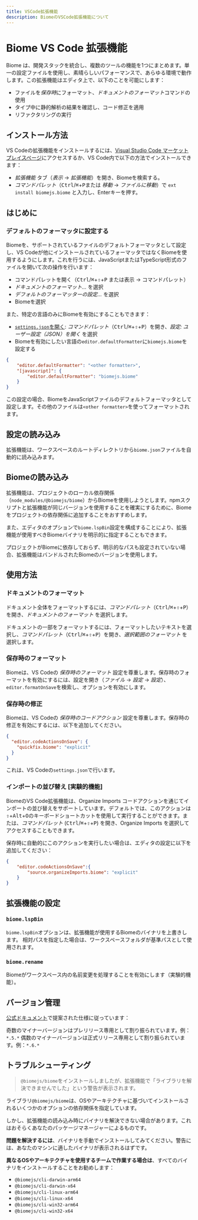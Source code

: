 ```yaml
---
title: VSCode拡張機能
description: BiomeのVSCode拡張機能について
---
```

# Biome VS Code 拡張機能

Biome は、開発スタックを統合し、複数のツールの機能を1つにまとめます。単一の設定ファイルを使用し、素晴らしいパフォーマンスで、あらゆる環境で動作します。この拡張機能はエディタ上で、以下のことを可能にします：

- ファイルを*保存時*にフォーマット、*ドキュメントのフォーマット*コマンドの使用
- タイプ中に静的解析の結果を確認し、コード修正を適用
- リファクタリングの実行

## インストール方法

VS Codeの拡張機能をインストールするには、[Visual Studio Code マーケットプレイスページ](https://marketplace.visualstudio.com/items?itemName=biomejs.biome)にアクセスするか、VS Code内で以下の方法でインストールできます：

- *拡張機能* タブ（_表示_ → _拡張機能_）を開き、Biomeを検索する。
- _コマンドパレット_（<kbd>Ctrl</kbd>/<kbd title="Cmd">⌘</kbd>+<kbd>P</kbd>または _移動_ → _ファイルに移動_）で `ext install biomejs.biome` と入力し、Enterキーを押す。

## はじめに

### デフォルトのフォーマッタに設定する

Biomeを、サポートされているファイルのデフォルトフォーマッタとして設定し、VS Codeが他にインストールされているフォーマッタではなくBiomeを使用するようにします。これを行うには、JavaScriptまたはTypeScript形式のファイルを開いて次の操作を行います：

- コマンドパレットを開く（<kbd>Ctrl</kbd>/<kbd title="Cmd">⌘</kbd>+<kbd title="Shift">⇧</kbd>+<kbd>P</kbd> または表示 → コマンドパレット）
- _ドキュメントのフォーマット..._ を選択
- _デフォルトのフォーマッターの設定..._ を選択
- Biomeを選択

また、特定の言語のみにBiomeを有効にすることもできます：

- [`settings.json`を開く](https://code.visualstudio.com/docs/getstarted/settings#_settingsjson): _コマンドパレット_（<kbd>Ctrl</kbd>/<kbd title="Cmd">⌘</kbd>+<kbd title="Shift">⇧</kbd>+<kbd>P</kbd>）を開き、_設定: ユーザー設定（JSON）を開く_ を選択
- Biomeを有効にしたい言語の`editor.defaultFormatter`に`biomejs.biome`を設定する

```json title="settings.json"
{
	"editor.defaultFormatter": "<other formatter>",
	"[javascript]": {
		"editor.defaultFormatter": "biomejs.biome"
	}
}
```

この設定の場合、BiomeをJavaScriptファイルのデフォルトフォーマッタとして設定します。その他のファイルは`<other formatter>`を使ってフォーマットされます。

## 設定の読み込み

拡張機能は、ワークスペースのルートディレクトリから`biome.json`ファイルを自動的に読み込みます。

## Biomeの読み込み

拡張機能は、プロジェクトのローカル依存関係（`node_modules/@biomejs/biome`）からBiomeを使用しようとします。npmスクリプトと拡張機能が同じバージョンを使用することを確実にするために、Biomeをプロジェクトの依存関係に追加することをおすすめします。

また、エディタのオプションで`biome.lspBin`設定を構成することにより、拡張機能が使用すべきBiomeバイナリを明示的に指定することもできます。

プロジェクトがBiomeに依存しておらず、明示的なパスも設定されていない場合、拡張機能はバンドルされたBiomeのバージョンを使用します。

## 使用方法

### ドキュメントのフォーマット

ドキュメント全体をフォーマットするには、_コマンドパレット_（<kbd>Ctrl</kbd>/<kbd title="Cmd">⌘</kbd>+<kbd title="Shift">⇧</kbd>+<kbd>P</kbd>）を開き、_ドキュメントのフォーマット_ を選択します。

ドキュメントの一部をフォーマットするには、フォーマットしたいテキストを選択し、_コマンドパレット_（<kbd>Ctrl</kbd>/<kbd title="Cmd">⌘</kbd>+<kbd title="Shift">⇧</kbd>+<kbd>P</kbd>）を開き、_選択範囲のフォーマット_ を選択します。

### 保存時のフォーマット

Biomeは、VS Codeの _保存時のフォーマット_ 設定を尊重します。保存時のフォーマットを有効にするには、設定を開き（_ファイル_ -> _設定_ -> _設定_）、`editor.formatOnSave`を検索し、オプションを有効にします。

### 保存時の修正

Biomeは、VS Codeの _保存時のコードアクション_ 設定を尊重します。保存時の修正を有効にするには、以下を追加してください。


```json title="settings.json"
{
  "editor.codeActionsOnSave": {
    "quickfix.biome": "explicit"
  }
}
```

これは、VS Codeの`settings.json`で行います。

### インポートの並び替え [実験的機能]

BiomeのVS Code拡張機能は、Organize Imports コードアクションを通じてインポートの並び替えをサポートしています。デフォルトでは、このアクションは<kbd title="Shift">⇧</kbd>+<kbd>Alt</kbd>+<kbd>O</kbd>のキーボードショートカットを使用して実行することができます。または、_コマンドパレット_ (<kbd>Ctrl</kbd>/<kbd title="Cmd">⌘</kbd>+<kbd title="Shift">⇧</kbd>+<kbd>P</kbd>) を開き、Organize Imports を選択してアクセスすることもできます。

保存時に自動的にこのアクションを実行したい場合は、エディタの設定に以下を追加してください：

```json title="settings.json"
{
	"editor.codeActionsOnSave":{
		"source.organizeImports.biome": "explicit"
	}
}
```

## 拡張機能の設定

### `biome.lspBin`

`biome.lspBin`オプションは、拡張機能が使用するBiomeのバイナリを上書きします。
相対パスを指定した場合は、ワークスペースフォルダが基準パスとして使用されます。

### `biome.rename`

Biomeがワークスペース内の名前変更を処理することを有効にします（実験的機能）。

## バージョン管理

[公式ドキュメント](https://code.visualstudio.com/api/working-with-extensions/publishing-extension#prerelease-extensions)で提案された仕様に従っています：

奇数のマイナーバージョンはプレリリース専用として割り振られています。例：`*.5.*`
偶数のマイナーバージョンは正式リリース専用として割り振られています。例：`*.6.*`


## トラブルシューティング

> `@biomejs/biome`をインストールしましたが、拡張機能で「ライブラリを解決できませんでした」という警告が表示されます。

ライブラリ`@biomejs/biome`は、OSやアーキテクチャに基づいてインストールされるいくつかのオプションの依存関係を指定しています。

しかし、拡張機能の読み込み時にバイナリを解決できない場合があります。これはおそらくあなたのパッケージマネージャーによるものです。

**問題を解決するには**、バイナリを手動でインストールしてみてください。警告には、あなたのマシンに適したバイナリが表示されるはずです。

**異なるOSやアーキテクチャを使用するチームで作業する場合は**、すべてのバイナリをインストールすることをお勧めします：

- `@biomejs/cli-darwin-arm64`
- `@biomejs/cli-darwin-x64`
- `@biomejs/cli-linux-arm64`
- `@biomejs/cli-linux-x64`
- `@biomejs/cli-win32-arm64`
- `@biomejs/cli-win32-x64`
